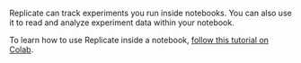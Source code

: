 
<DocsLayout title="Working in notebooks">


Replicate can track experiments you run inside notebooks. You can also use it to read and analyze experiment data within your notebook.

To learn how to use Replicate inside a notebook, <a href="https://colab.research.google.com/drive/14zX3uYaZzHu0Sn7ylQTW1NalM363fcCf" target="_blank">follow this tutorial on Colab</a>.

</DocsLayout>
